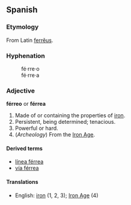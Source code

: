 ==Spanish==
===Etymology===
From Latin [[ferrĕus]].

===Hyphenation===
:fé&middot;rre&middot;o
:fé&middot;rre&middot;a

===Adjective===
'''férreo''' or '''férrea'''
# Made of or containing the properties of [[iron]].
# Persistent, being determined; tenacious.
# Powerful or hard.
# (''Archeology'') From the [[Iron Age]].

====Derived terms====
*[[línea férrea]]
*[[vía férrea]]

====Translations====
*English: [[iron]] (1, 2, 3); [[Iron Age]] (4)
